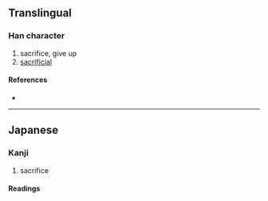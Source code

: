 {{character info/new}}
{{also|犧}}
==Translingual==
{{Han simplified forms|犧|犠|牺}}

===Han character===
{{Han char|rn=93|rad=牛|as=13|sn=17|four=|canj=HQTGI|ids=⿰牜義}}

# sacrifice, give up
# [[sacrificial]]

====References====
* {{Han ref|kx=0704.321|dkj=20190|dj=1117.170|hdz=31820.221|uh=72A0|ud=29344}}

----

==Japanese==

===Kanji===
{{ja-kanji|grade=c|rs=牛13}}

# sacrifice

====Readings====
{{ja-readings
|on=ぎ, き
|kun=いけにえ-
}}